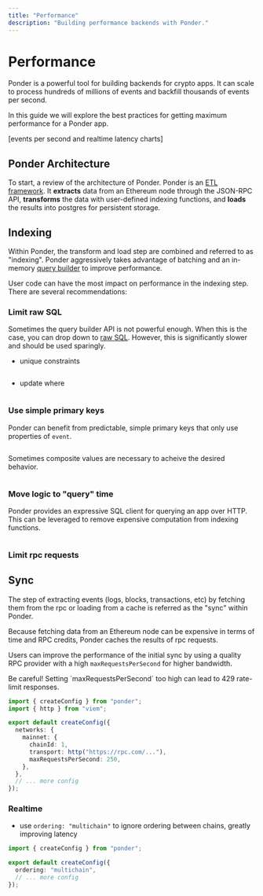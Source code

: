```yaml
---
title: "Performance"
description: "Building performance backends with Ponder."
---
```



# Performance

Ponder is a powerful tool for building backends for crypto apps. It can scale to process hundreds of millions of events and backfill thousands of events per second.

In this guide we will explore the best practices for getting maximum performance for a Ponder app. 

[events per second and realtime latency charts]

## Ponder Architecture

To start, a review of the architecture of Ponder. Ponder is an [ETL framework](wikipedia). It **extracts** data from an Ethereum node through the JSON-RPC API, **transforms** the data with user-defined indexing functions, and **loads** the results into postgres for persistent storage.

## Indexing

Within Ponder, the transform and load step are combined and referred to as "indexing". Ponder aggressively takes advantage of batching and an in-memory [query builder](/docs/indexing/write-to-the-database#store-api) to improve performance.

User code can have the most impact on performance in the indexing step. There are several recommendations:

### Limit raw SQL

Sometimes the query builder API is not powerful enough. When this is the case, you can drop down to [raw SQL](/docs/indexing/write-to-the-database#raw-sql). However, this is significantly slower and should be used sparingly.

- unique constraints

```ts filename="src/index.ts"
```

- update where

```ts filename="src/index.ts"
```

### Use simple primary keys

Ponder can benefit from predictable, simple primary keys that only use properties of `event`. 


```ts filename="src/index.ts"
```

Sometimes composite values are necessary to acheive the desired behavior. 

```ts filename="src/index.ts"
```

### Move logic to "query" time

Ponder provides an expressive SQL client for querying an app over HTTP. This can be leveraged to remove expensive computation from indexing functions.

```ts filename="src/index.ts"
```

### Limit rpc requests


## Sync

The step of extracting events (logs, blocks, transactions, etc) by fetching them from the rpc or loading from a cache is referred as the "sync" within Ponder.

Because fetching data from an Ethereum node can be expensive in terms of time and RPC credits, Ponder caches the results of rpc requests.

Users can improve the performance of the initial sync by using a quality RPC provider with a high `maxRequestsPerSecond` for higher bandwidth.

<Callout type="warning">
  Be careful! Setting `maxRequestsPerSecond` too high can lead to 429 rate-limit responses.
</Callout>

```ts filename="ponder.config.ts" {9}
import { createConfig } from "ponder";
import { http } from "viem";

export default createConfig({
  networks: {    
    mainnet: {
      chainId: 1,      
      transport: http("https://rpc.com/..."),
      maxRequestsPerSecond: 250, 
    },  
  },  
  // ... more config
});
```

### Realtime

- use `ordering: "multichain"` to ignore ordering between chains, greatly improving latency

```ts filename="ponder.config.ts" {4}
import { createConfig } from "ponder";

export default createConfig({
  ordering: "multichain",
  // ... more config
});
```
